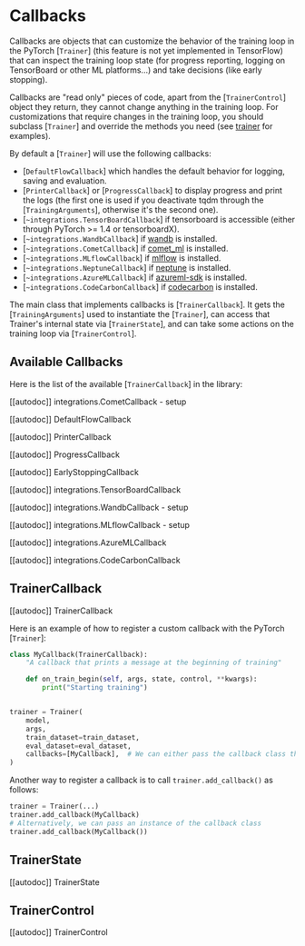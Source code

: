 <!--Copyright 2020 The HuggingFace Team. All rights reserved.

Licensed under the Apache License, Version 2.0 (the "License"); you may not use this file except in compliance with
the License. You may obtain a copy of the License at

http://www.apache.org/licenses/LICENSE-2.0

Unless required by applicable law or agreed to in writing, software distributed under the License is distributed on
an "AS IS" BASIS, WITHOUT WARRANTIES OR CONDITIONS OF ANY KIND, either express or implied. See the License for the
specific language governing permissions and limitations under the License.
-->

# Callbacks

Callbacks are objects that can customize the behavior of the training loop in the PyTorch
[`Trainer`] (this feature is not yet implemented in TensorFlow) that can inspect the training loop
state (for progress reporting, logging on TensorBoard or other ML platforms...) and take decisions (like early
stopping).

Callbacks are "read only" pieces of code, apart from the [`TrainerControl`] object they return, they
cannot change anything in the training loop. For customizations that require changes in the training loop, you should
subclass [`Trainer`] and override the methods you need (see [trainer](trainer) for examples).

By default a [`Trainer`] will use the following callbacks:

- [`DefaultFlowCallback`] which handles the default behavior for logging, saving and evaluation.
- [`PrinterCallback`] or [`ProgressCallback`] to display progress and print the
  logs (the first one is used if you deactivate tqdm through the [`TrainingArguments`], otherwise
  it's the second one).
- [`~integrations.TensorBoardCallback`] if tensorboard is accessible (either through PyTorch >= 1.4
  or tensorboardX).
- [`~integrations.WandbCallback`] if [wandb](https://www.wandb.com/) is installed.
- [`~integrations.CometCallback`] if [comet_ml](https://www.comet.ml/site/) is installed.
- [`~integrations.MLflowCallback`] if [mlflow](https://www.mlflow.org/) is installed.
- [`~integrations.NeptuneCallback`] if [neptune](https://neptune.ai/) is installed.
- [`~integrations.AzureMLCallback`] if [azureml-sdk](https://pypi.org/project/azureml-sdk/) is
  installed.
- [`~integrations.CodeCarbonCallback`] if [codecarbon](https://pypi.org/project/codecarbon/) is
  installed.

The main class that implements callbacks is [`TrainerCallback`]. It gets the
[`TrainingArguments`] used to instantiate the [`Trainer`], can access that
Trainer's internal state via [`TrainerState`], and can take some actions on the training loop via
[`TrainerControl`].


## Available Callbacks

Here is the list of the available [`TrainerCallback`] in the library:

[[autodoc]] integrations.CometCallback
    - setup

[[autodoc]] DefaultFlowCallback

[[autodoc]] PrinterCallback

[[autodoc]] ProgressCallback

[[autodoc]] EarlyStoppingCallback

[[autodoc]] integrations.TensorBoardCallback

[[autodoc]] integrations.WandbCallback
    - setup

[[autodoc]] integrations.MLflowCallback
    - setup

[[autodoc]] integrations.AzureMLCallback

[[autodoc]] integrations.CodeCarbonCallback

## TrainerCallback

[[autodoc]] TrainerCallback

Here is an example of how to register a custom callback with the PyTorch [`Trainer`]:

```python
class MyCallback(TrainerCallback):
    "A callback that prints a message at the beginning of training"

    def on_train_begin(self, args, state, control, **kwargs):
        print("Starting training")


trainer = Trainer(
    model,
    args,
    train_dataset=train_dataset,
    eval_dataset=eval_dataset,
    callbacks=[MyCallback],  # We can either pass the callback class this way or an instance of it (MyCallback())
)
```

Another way to register a callback is to call `trainer.add_callback()` as follows:

```python
trainer = Trainer(...)
trainer.add_callback(MyCallback)
# Alternatively, we can pass an instance of the callback class
trainer.add_callback(MyCallback())
```

## TrainerState

[[autodoc]] TrainerState

## TrainerControl

[[autodoc]] TrainerControl
